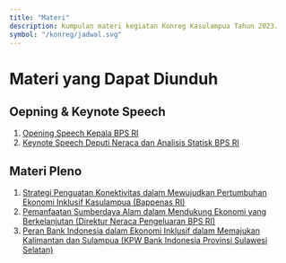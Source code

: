 ```yaml
---
title: "Materi"
description: Kumpulan materi kegiatan Konreg Kasulampua Tahun 2023.
symbol: "/konreg/jadwal.svg"
---
```


# Materi yang Dapat Diunduh

## Oepning & Keynote Speech
1. [Opening Speech Kepala BPS RI](https://drive.google.com/file/d/19RlyG5IO3UTfC9gPDIzWZNdQgKJIRsu4/view?usp=share_link) 
2. [Keynote Speech Deputi Neraca dan Analisis Statisk BPS RI](https://drive.google.com/file/d/1UsXUGhhzVcgoznspQUmr6ZEVHWb44qa0/view?usp=share_link)

## Materi Pleno

 1. [Strategi Penguatan Konektivitas dalam Mewujudkan Pertumbuhan Ekonomi Inklusif Kasulampua (Bappenas RI)](https://drive.google.com/file/d/1VwODwKpuUNiBo7OfLFpWEOmHeH8-ESSM/view?usp=share_link)
 2. [Pemanfaatan Sumberdaya Alam dalam Mendukung Ekonomi yang Berkelanjutan (Direktur Neraca Pengeluaran BPS RI)](https://drive.google.com/file/d/1lyw8B-T7oW3ai2c-h5kqMjau0RCq4gl4/view?usp=share_link)
 3. [Peran Bank Indonesia dalam Ekonomi Inklusif dalam Memajukan Kalimantan dan Sulampua (KPW Bank Indonesia Provinsi Sulawesi Selatan)](https://drive.google.com/file/d/1MIapkjcRo5suDPA3YlpGsj2jnL_SHhs-/view?usp=share_link)


